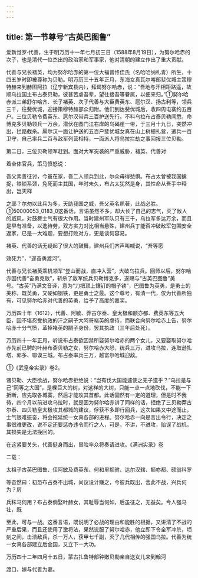 ```yaml
---
---
---
```

title: 第一节尊号“古英巴图鲁”
---



爱新觉罗·代善，生于明万历十一年七月初三日（1588年8月19日），为努尔哈赤的次子，也是清代一位杰出的政治家和军事家，他对清朝的建立作出了重大贡献。

代善与兄长褚英，均为努尔哈赤的第一位大福晋佟佳氏（名哈哈纳札青）所生，十四五岁时即被尊称为贝勒。明万历三十五年正月，东海女真瓦尔喀部斐优城主策穆特赫来到赫图阿拉（辽宁新宾县内），拜谒努尔哈赤，说：“吾地与汗相距路遥，故顺乌拉国主布占泰贝勒，彼甚苦虐吾辈，望往接吾等眷属，以便来归。”①努尔哈赤派三弟舒尔哈齐、长子褚英、次子代善与大臣费英东、扈尔汉、扬古利等，领兵三千，往斐优城，迎接策穆特赫部众归附。他们到达斐优城后，收四周屯寨约五百户。三位贝勒令费英东、扈尔汉带兵三百护送先行。不料乌拉布占泰贝勒闻悉，命博克多贝勒领兵一万余，潜伏在图门江右岸的乌碣崖一带，于三月十九日，突然冲出，拦路截杀。扈尔汉一面让护送的五百户斐优城女真在山上树栅扎营，遣兵一百卫守，自己率兵二百与敌军列营相持，一面派人将乌拉拦劫之事回报三位贝勒。

第二日，三位贝勒领军赶到。面对大军突袭的严重威胁，褚英、代善对

着全体官兵，策马愤怒说：

吾父素善征讨，今虽在家，吾二人领兵到此，尔众毋得愁惧。布占太曾被我国擒捉，铁锁系颈，免死而主其国，年时未久，布占太犹然是身，其性命从吾手中释出，岂天释

之耶？尔勿以此兵为多，天助我国之威，吾父英名夙著，此战必胜。①50000053_0183_0这番话，言语虽然不多，却大长了自己的志气，灭了敌人的威风，对鼓舞士气有很大作用。当时建州军队只有三千，乌拉军多达万余，而且是早有准备，以逸待劳，双方实力对比相当悬殊，建州兵丁能否冲破敌军包围安全返家，已是一大难题，要想打败对方，更是谈何容易。

褚英、代善的话无疑起了很大的鼓舞，建州兵们齐声叫喊说，“吾等愿

效死力”，“遂奋勇渡河”。

代善与兄长褚英乘机领军“登山而战，直冲入营”，大破乌拉兵。回师以后，努尔哈赤因代善“奋勇克敌”，斩杀了敌军统兵贝勒博克多，遂赐与“古英巴图鲁”美号。“古英”乃满文音译，意为“刀把顶上镶钉的帽子铁”，巴图鲁为英勇，是勇士的美称，既英勇，又硬如钢铁，更是勇士之最。这个尊号，有清一代，仅为代善所独有，可见努尔哈赤对代善的英勇，给予了高度的嘉奖。

万历四十年（1612），代善、阿敏、莽古尔泰、皇太极和额亦都、费英东等五大臣，因不堪忍受执政的汗之嗣子大阿哥褚英的虐待，而联合向努尔哈赤上告，努尔哈赤十分气愤，革掉褚英的嗣子身份，罢其执政（三年后处死）。

万历四十一年正月，听说布占泰欲囚禁所娶努尔哈赤的两个女儿，又要娶取努尔哈赤先前已聘的叶赫布斋贝勒之女，努尔哈赤大怒，统兵三万，进攻乌拉，连取逊扎塔、郭多、鄂谟三城。布占泰率兵三万，越富尔哈城迎敌。

①《武皇帝实录》卷2。

诸贝勒、大臣欲战，努尔哈赤拒绝说：“岂有伐大国能遽使之无孑遗乎？”乌拉是与己“同等之大国”，是棵巨大的树，对这样的大树，只能一点一点地砍伐，不能一下折断，应先取各城寨，然后才能攻其首都。此话固然有一定的道理，但是时不我待，四个月以前进攻乌拉时，就是因为努尔哈赤讲了同样的话，拒绝了三贝勒莽古尔泰、四贝勒皇太极攻其都城的建议，俘获不多即行回兵，这次如果又中途而止，士气很难振奋，将会拖延统一女真各部的进程。努尔哈赤一向是言出令行，决定之事很难更改，说不定还要惩办违令而行之人，可是，不讲，不进攻，贻误了战机，其损失是无法挽回的。

在这紧要关头，代善挺身而出，冒险率众将奏请进攻。《满洲实录》卷

二载：

太祖子古英巴图鲁、侄阿敏及费英东、何和里额驸、达尔汉辖、额亦都、硕翁科罗

等奋然曰：初恐布占泰不出城，尚议设计赚之，今彼兵既出，舍此不战，兴兵何为？厉

兵秣马何用？布占泰倘娶叶赫女，其耻辱当何如，后虽征之，无益矣。今人强马壮，既

至此，可与一战。这番言语，既说明了必战的理由和能胜的根据，又讲清了不战的严重后果，而且还使用了激将法，果然说服了努尔哈赤，他立即下令全军冲杀，顷刻之间，击溃敌兵，杀一万人，获甲七千副，灭了几代相传的强国乌拉。代善为统一女真各部建立后金国，又立下一大功。

万历四十二年四月十五日，蒙古扎鲁特部钟嫩贝勒亲自送女儿来到翰河

渡口，嫁与代善为妻。